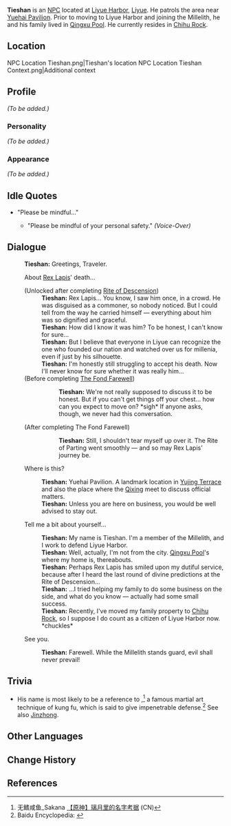 {{Meta
<!-- REMOVE THIS TEMPLATE AFTER ADDING MISSING INFO -->
|missing_NPC_profile  = yes
}}
{{Character Infobox
|image            = NPC Tieshan.png
|region           = Liyue
|title            = Millelith
|affiliation      = Millelith
|type             = NPC
|voiceEN          = [https://www.skylarvo.com/ Skylar Silverlake]<ref>Skylar Silverlake: [https://www.skylarvo.com/2020/11/28/11-11-2020/ EN VA's Website]</ref>
}}
'''Tieshan''' {{Lang|zh=铁衫|zh_rm=Tiěshān}} is an [[NPC]] located at [[Liyue Harbor]], [[Liyue]]. He patrols the area near [[Yuehai Pavilion]]. Prior to moving to Liyue Harbor and joining the Millelith, he and his family lived in [[Qingxu Pool]]. He currently resides in [[Chihu Rock]].

==Location==
<gallery hideaddbutton="true" captionalign="center">
NPC Location Tieshan.png|Tieshan's location
NPC Location Tieshan Context.png|Additional context
</gallery>

==Profile==
<!-- detailed story/lore information goes here -->
''(To be added.)''

===Personality===
''(To be added.)''

===Appearance===
''(To be added.)''

==Idle Quotes==
* "Please be mindful..."
** {{A|VO Tieshan 01.ogg}} "Please be mindful of your personal safety." ''(Voice-Over)''

==Dialogue==
{{Dialogue start}}
:'''Tieshan:''' Greetings, Traveler.
:{{DIcon}} About [[Rex Lapis]]' death...
:;(Unlocked after completing [[Rite of Descension]])
::'''Tieshan:''' Rex Lapis... You know, I saw him once, in a crowd. He was disguised as a commoner, so nobody noticed. But I could tell from the way he carried himself &mdash; everything about him was so dignified and graceful.
::'''Tieshan:''' How did I know it was him? To be honest, I can't know for sure...
::'''Tieshan:''' But I believe that everyone in Liyue can recognize the one who founded our nation and watched over us for millenia, even if just by his silhouette.
::'''Tieshan:''' I'm honestly still struggling to accept his death. Now I'll never know for sure whether it was really him...
:;(Before completing [[The Fond Farewell]])
:::'''Tieshan:''' We're not really supposed to discuss it to be honest. But if you can't get things off your chest... how can you expect to move on? *sigh* If anyone asks, though, we never had this conversation.
:;(After completing The Fond Farewell)
:::'''Tieshan:''' Still, I shouldn't tear myself up over it. The Rite of Parting went smoothly &mdash; and so may Rex Lapis' journey be.
:{{DIcon}} Where is this?
::'''Tieshan:''' Yuehai Pavilion. A landmark location in [[Yujing Terrace]] and also the place where the [[Qixing]] meet to discuss official matters.
::'''Tieshan:''' Unless you are here on business, you would be well advised to stay out.
:{{DIcon}} Tell me a bit about yourself...
::'''Tieshan:''' My name is Tieshan. I'm a member of the Millelith, and I work to defend Liyue Harbor.
::'''Tieshan:''' Well, actually, I'm not from the city. [[Qingxu Pool]]'s where my home is, thereabouts.
::'''Tieshan:''' Perhaps Rex Lapis has smiled upon my dutiful service, because after I heard the last round of divine predictions at the Rite of Descension...
::'''Tieshan:''' ...I tried helping my family to do some business on the side, and what do you know &mdash; actually had some small success.
::'''Tieshan:''' Recently, I've moved my family property to [[Chihu Rock]], so I suppose I do count as a citizen of Liyue Harbor now. *chuckles*
:{{DIcon}} See you.
::'''Tieshan:''' Farewell. While the Millelith stands guard, evil shall never prevail!
{{Dialogue end}}

==Trivia==
* His name is most likely to be a reference to {{Lang|mini=1|zh=铁布衫|zh_rm=tiěbùshān|zh_tl=iron cloth shirt}},<ref> 无鳍咸鱼_Sakana [https://www.bilibili.com/read/cv8715157/ 【原神】璃月里的名字考据] (CN)</ref> a famous martial art technique of kung fu, which is said to give impenetrable defense.<ref>Baidu Encyclopedia: [https://baike.baidu.com/item/%E9%87%91%E9%92%9F%E7%BD%A9%E9%93%81%E5%B8%83%E8%A1%AB/2697843 {{Zh|金钟罩铁布衫}}]</ref> See also [[Jinzhong]].

==Other Languages==
{{Other Languages
|default_hidden = 1
|en      = Tieshan
|zhs     = 铁衫
|zhs_rm  = Tiěshān
|zht     = 鐵衫
|zht_rm  = Tiěshān
|zh_note = Literally, "Iron Shirt." (See [[#Trivia|Trivia]].)
|ja      = 鉄衣
|ja_rm   = Tetsui{{Assumed}}
|ko      = {{tt|철삼|鐵衫}}
|ko_rm   = Cheolsam
|es      = Tieshan
|fr      = Tieshan
|ru      = Железная Рубаха
|th      = Tieshan
|vi      = Tieshan
|de      = Tieshan
|id      = Tieshan
|pt      = Tieshan
}}

==Change History==
{{Change History|1.0}}

==References==
{{Reflist}}